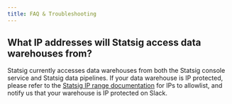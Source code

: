 ```yaml
---
title: FAQ & Troubleshooting
---
```


## What IP addresses will Statsig access data warehouses from?

Statsig currently accesses data warehouses from both the Statsig console service and Statsig data pipelines. If your data warehouse is IP protected, please refer to the [Statsig IP range documentation](../infrastructure/statsig_ip_ranges) for IPs to allowlist, and notify us that your warehouse is IP protected on Slack.

